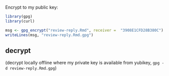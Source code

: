 
Encrypt to my public key:

```r
library(gpg)
library(curl)
```


```r
msg <- gpg_encrypt("review-reply.Rmd", receiver =  "3908E1CFD28B380C")
writeLines(msg, "review-reply.Rmd.gpg")
```


## decrypt 

(decrypt locally offline where my private key is available from yubikey, `gpg -d review-reply.Rmd.gpg`)
